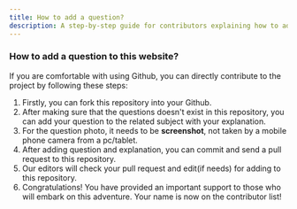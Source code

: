 ```yaml
---
title: How to add a question?
description: A step-by-step guide for contributors explaining how to add new questions to the numerical computing repository through GitHub, including instructions for formatting, screenshots, and pull request process.
---
```


### How to add a question to this website?

If you are comfortable with using Github, you can directly contribute to the project by following these steps:

1. Firstly, you can fork this repository into your Github.  
2. After making sure that the questions doesn't exist in this repository, you can add your question to the related subject with your explanation.
3. For the question photo, it needs to be **screenshot**, not taken by a mobile phone camera from a pc/tablet.
4. After adding question and explanation, you can commit and send a pull request to this repository. 
5. Our editors will check your pull request and edit(if needs) for adding to this repository.
5. Congratulations! You have provided an important support to those who will embark on this adventure. Your name is now on the contributor list!